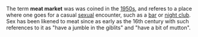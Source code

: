 The term '''meat market''' was was coined in the [[1950s]], and referes to a place where one goes for a casual [[sex|sexual]] encounter, such as a [[bar (establishment)|bar]] or [[night club]]. Sex has been likened to meat since as early as the 16th century with such references to it as "have a jumble in the giblits" and "have a bit of mutton".

{{sex-stub}}